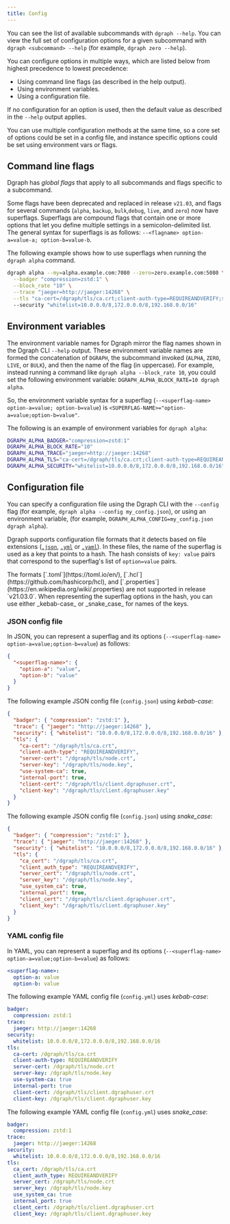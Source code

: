 ```yaml
---
title: Config
---
```


You can see the list of available subcommands with `dgraph --help`. You can view
the full set of configuration options for a given subcommand with
`dgraph <subcommand> --help` (for example, `dgraph zero --help`).

You can configure options in multiple ways, which are listed below from highest
precedence to lowest precedence:

- Using command line flags (as described in the help output).
- Using environment variables.
- Using a configuration file.

If no configuration for an option is used, then the default value as described
in the `--help` output applies.

You can use multiple configuration methods at the same time, so a core set of
options could be set in a config file, and instance specific options could be
set using environment vars or flags.

## Command line flags

Dgraph has _global flags_ that apply to all subcommands and flags specific to a
subcommand.

Some flags have been deprecated and replaced in release `v21.03`, and flags for
several commands (`alpha`, `backup`, `bulk`,`debug`, `live`, and `zero`) now
have superflags. Superflags are compound flags that contain one or more options
that let you define multiple settings in a semicolon-delimited list. The general
syntax for superflags is as follows:
`--<flagname> option-a=value-a; option-b=value-b`.

The following example shows how to use superflags when running the
`dgraph alpha` command.

```sh
dgraph alpha --my=alpha.example.com:7080 --zero=zero.example.com:5080 \
  --badger "compression=zstd:1" \
  --block_rate "10" \
  --trace "jaeger=http://jaeger:14268" \
  --tls "ca-cert=/dgraph/tls/ca.crt;client-auth-type=REQUIREANDVERIFY;server-cert=/dgraph/tls/node.crt;server-key=/dgraph/tls/node.key;use-system-ca=true;internal-port=true;client-cert=/dgraph/tls/client.dgraphuser.crt;client-key=/dgraph/tls/client.dgraphuser.key"
  --security "whitelist=10.0.0.0/8,172.0.0.0/8,192.168.0.0/16"
```

## Environment variables

The environment variable names for Dgraph mirror the flag names shown in the
Dgraph CLI `--help` output. These environment variable names are formed the
concatenation of `DGRAPH`, the subcommand invoked (`ALPHA`, `ZERO`, `LIVE`, or
`BULK`), and then the name of the flag (in uppercase). For example, instead
running a command like `dgraph alpha --block_rate 10`, you could set the
following environment variable: `DGRAPH_ALPHA_BLOCK_RATE=10 dgraph alpha`.

So, the environment variable syntax for a superflag
(`--<superflag-name> option-a=value; option-b=value`) is
`<SUPERFLAG-NAME>="option-a=value;option-b=value"`.

The following is an example of environment variables for `dgraph alpha`:

```sh
DGRAPH_ALPHA_BADGER="compression=zstd:1"
DGRAPH_ALPHA_BLOCK_RATE="10"
DGRAPH_ALPHA_TRACE="jaeger=http://jaeger:14268"
DGRAPH_ALPHA_TLS="ca-cert=/dgraph/tls/ca.crt;client-auth-type=REQUIREANDVERIFY;server-cert=/dgraph/tls/node.crt;server-key=/dgraph/tls/node.key;use-system-ca=true;internal-port=true;client-cert=/dgraph/tls/client.dgraphuser.crt;client-key=/dgraph/tls/client.dgraphuser.key"
DGRAPH_ALPHA_SECURITY="whitelist=10.0.0.0/8,172.0.0.0/8,192.168.0.0/16"
```

## Configuration file

You can specify a configuration file using the Dgraph CLI with the `--config`
flag (for example, `dgraph alpha --config my_config.json`), or using an
environment variable, (for example,
`DGRAPH_ALPHA_CONFIG=my_config.json dgraph alpha`).

Dgraph supports configuration file formats that it detects based on file
extensions ([`.json`](https://www.json.org/json-en.html),
[`.yml`](https://yaml.org/) or [`.yaml`](https://yaml.org/)). In these files,
the name of the superflag is used as a key that points to a hash. The hash
consists of `key: value` pairs that correspond to the superflag's list of
`option=value` pairs.

<Note>
  The formats [`.toml`](https://toml.io/en/),
  [`.hcl`](https://github.com/hashicorp/hcl), and
  [`.properties`](https://en.wikipedia.org/wiki/.properties) are not supported
  in release `v21.03.0`.
</Note>

<Tip>
  When representing the superflag options in the hash, you can use either
  _kebab-case_ or _snake_case_ for names of the keys.
</Tip>

### JSON config file

In JSON, you can represent a superflag and its options
(`--<superflag-name> option-a=value;option-b=value`) as follows:

```json
{
  "<superflag-name>": {
    "option-a": "value",
    "option-b": "value"
  }
}
```

The following example JSON config file (`config.json`) using _kebab-case_:

```json
{
  "badger": { "compression": "zstd:1" },
  "trace": { "jaeger": "http://jaeger:14268" },
  "security": { "whitelist": "10.0.0.0/8,172.0.0.0/8,192.168.0.0/16" },
  "tls": {
    "ca-cert": "/dgraph/tls/ca.crt",
    "client-auth-type": "REQUIREANDVERIFY",
    "server-cert": "/dgraph/tls/node.crt",
    "server-key": "/dgraph/tls/node.key",
    "use-system-ca": true,
    "internal-port": true,
    "client-cert": "/dgraph/tls/client.dgraphuser.crt",
    "client-key": "/dgraph/tls/client.dgraphuser.key"
  }
}
```

The following example JSON config file (`config.json`) using _snake_case_:

```json
{
  "badger": { "compression": "zstd:1" },
  "trace": { "jaeger": "http://jaeger:14268" },
  "security": { "whitelist": "10.0.0.0/8,172.0.0.0/8,192.168.0.0/16" },
  "tls": {
    "ca_cert": "/dgraph/tls/ca.crt",
    "client_auth_type": "REQUIREANDVERIFY",
    "server_cert": "/dgraph/tls/node.crt",
    "server_key": "/dgraph/tls/node.key",
    "use_system_ca": true,
    "internal_port": true,
    "client_cert": "/dgraph/tls/client.dgraphuser.crt",
    "client_key": "/dgraph/tls/client.dgraphuser.key"
  }
}
```

### YAML config file

In YAML, you can represent a superflag and its options
(`--<superflag-name> option-a=value;option-b=value`) as follows:

```yaml
<superflag-name>:
  option-a: value
  option-b: value
```

The following example YAML config file (`config.yml`) uses _kebab-case_:

```yaml
badger:
  compression: zstd:1
trace:
  jaeger: http://jaeger:14268
security:
  whitelist: 10.0.0.0/8,172.0.0.0/8,192.168.0.0/16
tls:
  ca-cert: /dgraph/tls/ca.crt
  client-auth-type: REQUIREANDVERIFY
  server-cert: /dgraph/tls/node.crt
  server-key: /dgraph/tls/node.key
  use-system-ca: true
  internal-port: true
  client-cert: /dgraph/tls/client.dgraphuser.crt
  client-key: /dgraph/tls/client.dgraphuser.key
```

The following example YAML config file (`config.yml`) uses _snake_case_:

```yaml
badger:
  compression: zstd:1
trace:
  jaeger: http://jaeger:14268
security:
  whitelist: 10.0.0.0/8,172.0.0.0/8,192.168.0.0/16
tls:
  ca_cert: /dgraph/tls/ca.crt
  client_auth_type: REQUIREANDVERIFY
  server_cert: /dgraph/tls/node.crt
  server_key: /dgraph/tls/node.key
  use_system_ca: true
  internal_port: true
  client_cert: /dgraph/tls/client.dgraphuser.crt
  client_key: /dgraph/tls/client.dgraphuser.key
```
